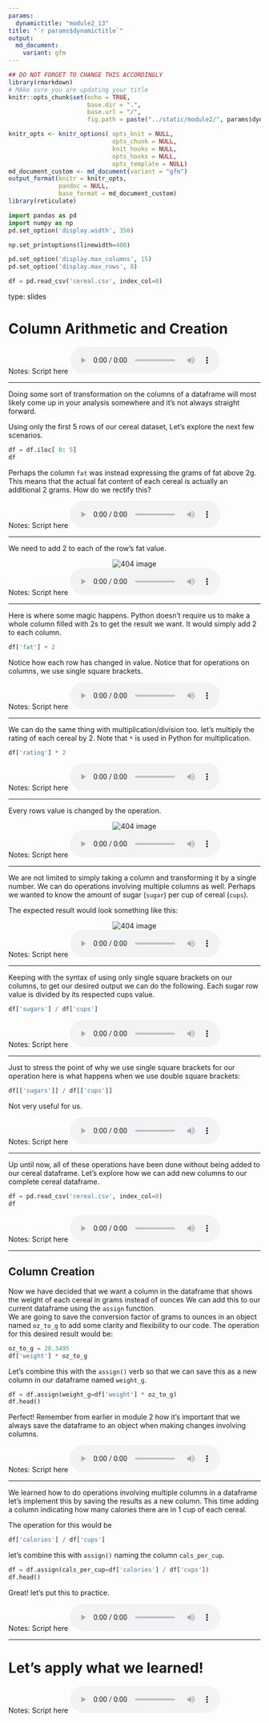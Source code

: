 ```yaml
---
params:
  dynamictitle: "module2_13"
title: "`r params$dynamictitle`"
output: 
  md_document:
    variant: gfm
---
```



```r
## DO NOT FORGET TO CHANGE THIS ACCORDINGLY 
library(rmarkdown)
# MAke sure you are updating your title 
knitr::opts_chunk$set(echo = TRUE,
                      base.dir = ".", 
                      base.url = "/",
                      fig.path = paste("../static/module2/", params$dynamictitle,"/", sep = ""))

knitr_opts <- knitr_options( opts_knit = NULL,
                             opts_chunk = NULL,
                             knit_hooks = NULL,
                             opts_hooks = NULL,
                             opts_template = NULL)
md_document_custom <- md_document(variant = "gfm")
output_format(knitr = knitr_opts,
              pandoc = NULL,
              base_format = md_document_custom)
library(reticulate)

```


```python
import pandas as pd
import numpy as np
pd.set_option('display.width', 350)

np.set_printoptions(linewidth=400)

pd.set_option('display.max_columns', 15)
pd.set_option('display.max_rows', 8)

df = pd.read_csv('cereal.csv', index_col=0)
```

type: slides


# Column Arithmetic and Creation


Notes: Script here
<html>
<audio controls >
  <source src="placeholder_audio.mp3" />
</audio></html>

---

Doing some sort of transformation on the columns of a dataframe will most likely come up in your analysis somewhere and it's not always straight forward.

Using only the first 5 rows of our cereal dataset, Let's explore the next few scenarios.

```python
df = df.iloc[ 0: 5]
df
```

Perhaps the column `fat` was instead expressing the grams of fat above 2g.  This means that the actual fat content of each cereal is actually an additional 2 grams.  How do we rectify this?

Notes: Script here
<html>
<audio controls >
  <source src="placeholder_audio.mp3" />
</audio></html>

---

We need to add 2 to each of the row's fat value.

<center> <img src='module2/plus2.png'  alt="404 image" /></center>


Notes: Script here
<html>
<audio controls >
  <source src="placeholder_audio.mp3" />
</audio></html>

---

Here is where some magic happens.  Python doesn't require us to make a whole column filled with 2s to get the result we want.  It would simply add 2 to each column.

```python
df['fat'] + 2
```

Notice how each row has changed in value. Notice that for operations on columns, we use single square brackets.


Notes: Script here
<html>
<audio controls >
  <source src="placeholder_audio.mp3" />
</audio></html>

---

We can do the same thing with multiplication/division too.
let's multiply the rating of each cereal by 2. 
Note that  `*` is used in Python for multiplication.  

```python
df['rating'] * 2
```


Notes: Script here
<html>
<audio controls >
  <source src="placeholder_audio.mp3" />
</audio></html>

---

Every rows value is changed by the operation.

<center> <img src='module2/times2.png'  alt="404 image" /></center>


Notes: Script here
<html>
<audio controls >
  <source src="placeholder_audio.mp3" />
</audio></html>

---

We are not limited to simply taking a column and transforming it by a single number. We can do operations involving multiple columns as well.  Perhaps we wanted to know the amount of sugar (`sugar`) per cup of cereal (`cups`).

The expected result would look something like this:


<center> <img src='module2/sugarcups.png'  alt="404 image" /></center>


Notes: Script here
<html>
<audio controls >
  <source src="placeholder_audio.mp3" />
</audio></html>

---

Keeping with the syntax of using only single square brackets on our columns, to get our desired output we can do the following. 
Each sugar row value is divided by its respected cups value.

```python
df['sugars'] / df['cups']
```


Notes: Script here
<html>
<audio controls >
  <source src="placeholder_audio.mp3" />
</audio></html>

---

Just to stress the point of why we use single square brackets for our operation here is what happens when we use double square brackets:

```python
df[['sugars']] / df[['cups']]
```

Not very useful for us.

Notes: Script here
<html>
<audio controls >
  <source src="placeholder_audio.mp3" />
</audio></html>

---

Up until now, all of these operations have been done without being added to our cereal dataframe.  Let's explore how we can add new columns to our complete cereal dataframe.

```python
df = pd.read_csv('cereal.csv', index_col=0)
df
```


Notes: Script here
<html>
<audio controls >
  <source src="placeholder_audio.mp3" />
</audio></html>

---

## Column Creation

Now we have decided that we want a column in the dataframe that shows the weight of each cereal in grams instead of ounces
We can add this to our current dataframe using the `assign` function.  
We are going to save the conversion factor of grams to ounces in an object named `oz_to_g` to add some clarity and flexibility to our code.
The operation for this desired result would be:

```python
oz_to_g = 28.3495
df['weight'] * oz_to_g
```

Let's combine this with the `assign()` verb so that we can save this as a new column in our dataframe named `weight_g`. 

```python
df = df.assign(weight_g=df['weight'] * oz_to_g)
df.head()
```

Perfect!
Remember from earlier in module 2 how it's important that we always save the dataframe to an object when making changes involving columns.


Notes: Script here
<html>
<audio controls >
  <source src="placeholder_audio.mp3" />
</audio></html>

---

We learned how to do operations involving multiple columns in a dataframe  let's implement this by saving the results as a new column.
This time adding a column indicating how many calories there are in 1 cup of each cereal.

The operation for this would be


```python
df['calories'] / df['cups']
```

let's combine this with `assign()` naming the column `cals_per_cup`.

```python
df = df.assign(cals_per_cup=df['calories'] / df['cups'])
df.head()
```

Great! let's put this to practice. 

Notes: Script here
<html>
<audio controls >
  <source src="placeholder_audio.mp3" />
</audio></html>

---

# Let’s apply what we learned!

Notes: Script here
<html>
<audio controls >
  <source src="place